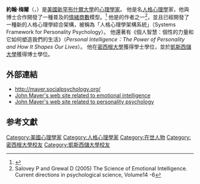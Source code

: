 {{Other people|約翰·梅爾}}
{{Infobox scientist
| name              = 約翰·梅爾
| image             = John D. Mayer.jpg
| image_size        = 
| alt               = 
| caption           = 
| birth_date        = <!-- {{Birth date|YYYY|MM|DD}} -->
| birth_place       = 
| death_date        = <!-- {{Death date and age|YYYY|MM|DD|YYYY|MM|DD}} (death date then birth date) -->
| death_place       = 
| residence         = 
| citizenship       = 
| nationality       = 美國
| fields            = 
| workplaces        = [[新罕布什尔大学|新罕布什尔大学]]
| alma_mater        = [[密西根大學|密西根大學]] <br> [[凱斯西儲大學|凱斯西儲大學]]
| doctoral_advisor  = 
| academic_advisors = 
| doctoral_students = 
| notable_students  = 
| known_for         = [[情緒商數|情緒商數]]
| author_abbrev_bot = 
| author_abbrev_zoo = 
| influences        = 
| influenced        = 
| awards            = 
| signature         = <!--(filename only)-->
| signature_alt     = 
| footnotes         = 
| spouse            = 
}}
'''約翰·梅爾'''（{{lang-en|John D. Mayer}}，{{bd|1953年|12月6日}}）是[[美國|美國]][[新罕布什爾大學|新罕布什爾大學]]的[[心理學家|心理學家]]。
他是名[[人格心理學|人格心理學]]家，他與{{link-en|彼得·薩洛維|Peter Salovey|彼得·薩洛維}}博士合作開發了一種普及的[[情緒商數|情緒商數]]模型。<ref name="IPP2">{{cite book|last=Compton|first=William C,|title=An Introduction to Positive Psychology|url=https://archive.org/details/introductiontopo0000comp|publisher=Wadsworth Publishing|year=2005|pages=[https://archive.org/details/introductiontopo0000comp/page/23 23]–40|chapter=2|isbn=0-534-64453-8}}</ref>
他是{{link-en|梅爾-薩洛維-卡魯索情緒商數測試|Mayer-Salovey-Caruso Emotional Intelligence Test|梅爾-薩洛維-卡魯索情緒商數測試}}的作者之一<ref name="grewal">Salovey P and Grewal D (2005) The Science of Emotional Intelligence. Current directions in psychological science, Volume14 -6</ref>，並且已經開發了一種新的人格心理學綜合架構，被稱為「人格心理學架構系統」（Systems Framework for Personality Psychology）。
他還著有《個人智慧：個性的力量和它如何塑造我們的生活》（''Personal Intelligence：The Power of Personality and How It Shapes Our Lives''）。
他在[[密西根大學|密西根大學]]獲得學士學位，並於[[凱斯西儲大學|凱斯西儲大學]]獲得博士學位。

== 外部連結 ==
* http://mayer.socialpsychology.org/ {{Wayback|url=http://mayer.socialpsychology.org/ |date=20180906124613 }}
*[https://web.archive.org/web/20070405111733/http://www.unh.edu/emotional_intelligence/ John Mayer's web site related to emotional intelligence]
*[https://web.archive.org/web/20061205062526/http://thepersonalitysystem.org/ John Mayer's web site related to personality psychology]

== 参考文獻 ==
{{reflist}}

{{Authority control}}
{{DEFAULTSORT:Mayer, John D.}}
[[Category:美國心理學家|Category:美國心理學家]]
[[Category:人格心理學家|Category:人格心理學家]]
[[Category:在世人物|Category:在世人物]]
[[Category:密西根大學校友|Category:密西根大學校友]]
[[Category:凱斯西儲大學校友|Category:凱斯西儲大學校友]]